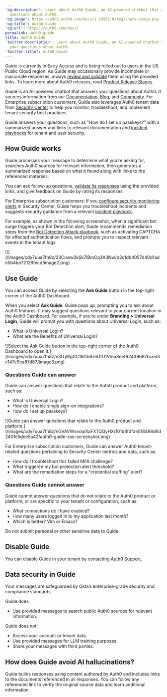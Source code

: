---
'og:description': Learn about Auth0 Guide, an AI-powered chatbot that answers your
  questions about Auth0.
'og:image': https://cdn2.auth0.com/docs/1.14553.0/img/share-image.png
'og:title': Auth0 Guide
'og:url': https://auth0.com/docs/
permalink: auth0-guide
title: Auth0 Guide
'twitter:description': Learn about Auth0 Guide, an AI-powered chatbot that answers
  your questions about Auth0.
'twitter:title': Auth0 Guide
---
<Callout icon="file-lines" color="#0EA5E9" iconType="regular">

Guide is currently in Early Access and is being rolled out to users in the US Public Cloud region. As Guide may occasionally provide incomplete or inaccurate responses, always [review and validate](#how-does-guide-avoid-ai-hallucinations%3F) them using the provided links. To learn more about Auth0 releases, read [Product Release Stages](/docs/troubleshoot/product-lifecycle/product-release-stages).

</Callout>

Guide is an AI-powered chatbot that answers your questions about Auth0. It sources information from our [Documentation](https://auth0.com/docs), [Blog](https://auth0.com/blog), and [Community](http://community.auth0.com). For Enterprise subscription customers, Guide also leverages Auth0 tenant data from [Security Center](/docs/secure/security-center) to help you monitor, troubleshoot, and implement tenant security best practices.

Guide answers your questions, such as "How do I set up passkeys?" with a summarized answer and links to relevant documentation and [incident playbooks](/docs/secure/attack-protection/playbooks) for tenant and user security.

## How Guide works

Guide processes your message to determine what you’re asking for, searches Auth0 sources for relevant information, then generates a summarized response based on what it found along with links to the referenced materials.

You can ask follow-up questions, [validate its responses](#how-does-guide-avoid-ai-hallucinations%3F) using the provided links, and give feedback on Guide by rating its responses.

For Enterprise subscription customers: If you [configure security monitoring alerts](/docs/secure/security-center/security-alerts) in Security Center, Guide helps you troubleshoot incidents and suggests security guidance from a relevant [incident playbook](/docs/secure/attack-protection/playbooks).

For example, as shown in the following screenshot, when a significant bot surge triggers your <Tooltip tip="Bot Detection: Form of attack protection in which Auth0 blocks suspected bot traffic by enabling a CAPTCHA during the login process." cta="View Glossary" href="/docs/glossary?term=Bot+Detection">Bot Detection</Tooltip> alert, Guide recommends remediation steps from the [Bot Detection Attack playbook](/docs/secure/attack-protection/playbooks/bot-detection-playbook), such as activating CAPTCHA for affected authentication flows, and prompts you to inspect relevant events in the tenant logs.

<Frame>![](/images/cdy7uua7fh8z/23Ciasw3kSk7lBmCq3A3Nw/b2c1db4057d40d1ade5b4be72128fecd/image2.png)</Frame>

## Use Guide

You can access Guide by selecting the **Ask Guide** button in the top-right corner of the <Tooltip tip="Auth0 Dashboard: Auth0's main product to configure your services." cta="View Glossary" href="/docs/glossary?term=Auth0+Dashboard">Auth0 Dashboard</Tooltip>.

When you select **Ask Guide**, Guide pops up, prompting you to ask about Auth0 features. It may suggest questions relevant to your current location in the Auth0 Dashboard. For example, if you’re under **Branding > <Tooltip tip="Universal Login: Your application redirects to Universal Login, hosted on Auth0's Authorization Server, to verify a user's identity." cta="View Glossary" href="/docs/glossary?term=Universal+Login">Universal Login</Tooltip>**, Guide will prompt you with questions about Universal Login, such as:

* What is Universal Login?
* What are the Benefits of Universal Login?

<Frame>![Select the Ask Guide button in the top-right corner of the Auth0 Dashboard to open it.](/images/cdy7uua7fh8z/e3lTjWgGC16Ob6zeUfU1V/ea8eef92439697bced3c147c9ca87d87/image3.png)</Frame>

### Questions Guide can answer

Guide can answer questions that relate to the Auth0 product and platform, such as:

* What is Universal Login?
* How do I enable <Tooltip tip="Single Sign-On (SSO): Service that, after a user logs into one applicaton, automatically logs that user in to other applications." cta="View Glossary" href="/docs/glossary?term=single+sign-on">single sign-on</Tooltip> integrations?
* How do I set up passkeys?

<Frame>![Guide can answer questions that relate to the Auth0 product and platform.](/images/cdy7uua7fh8z/nGVAVWxnoqiXaFXTQQyHX/101b6fdfde5f8488d6d2401e5dee5a42/auth0-guide-sso-screenshot.png)</Frame>

For Enterprise subscription customers, Guide can answer Auth0 tenant-related questions pertaining to Security Center metrics and data, such as:

* How do I troubleshoot this failed <Tooltip tip="Multi-factor authentication (MFA): User authentication process that uses a factor in addition to username and password such as a code via SMS." cta="View Glossary" href="/docs/glossary?term=MFA">MFA</Tooltip> challenge?
* What triggered my bot protection alert threshold?
* What are the remediation steps for a "credential stuffing" alert?

### Questions Guide cannot answer

Guide cannot answer questions that do not relate to the Auth0 product or platform, or are specific to your tenant or configuration, such as:

* What connections do I have enabled?
* How many users logged in to my application last month?
* Which is better? Vim or Emacs?

<Warning>

Do not submit personal or other sensitive data to Guide.

</Warning>

## Disable Guide

You can disable Guide in your tenant by contacting [Auth0 Support](https://support.auth0.com/).

## Data security in Guide

Your messages are safeguarded by Okta’s enterprise-grade security and compliance standards.

Guide does:

* Use provided messages to search public Auth0 sources for relevant information.

Guide does not:

* Access your account or tenant data.
* Use provided messages for LLM training purposes.
* Share your messages with third parties.

## How does Guide avoid AI hallucinations?

Guide builds responses using content authored by Auth0 and includes links to the documents referenced in all responses. You can follow any referenced link to verify the original source data and learn additional information.